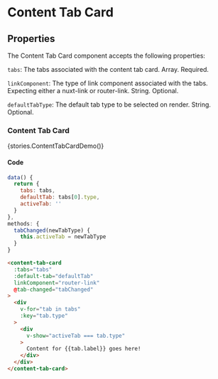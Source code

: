 
<Meta title="Components/Content Tab Card" />

# Content Tab Card

## Properties

The Content Tab Card component accepts the following properties:

`tabs`: The tabs associated with the content tab card. Array. Required.

`linkComponent`: The type of link component associated with the tabs. Expecting either a nuxt-link or router-link. String. Optional.

`defaultTabType`: The default tab type to be selected on render. String. Optional.

### Content Tab Card

<Story name="Primary">{stories.ContentTabCardDemo()}</Story>

#### Code

```js
data() {
  return {
    tabs: tabs,
    defaultTab: tabs[0].type,
    activeTab: ''
  }
},
methods: {
  tabChanged(newTabType) {
    this.activeTab = newTabType
  }
}
```

```html
<content-tab-card
  :tabs="tabs"
  :default-tab="defaultTab"
  linkComponent="router-link"
  @tab-changed="tabChanged"
>
  <div
    v-for="tab in tabs"
    :key="tab.type"
  >
    <div
      v-show="activeTab === tab.type" 
    >
      Content for {{tab.label}} goes here!
    </div>
  </div>
</content-tab-card>
```

```css

```